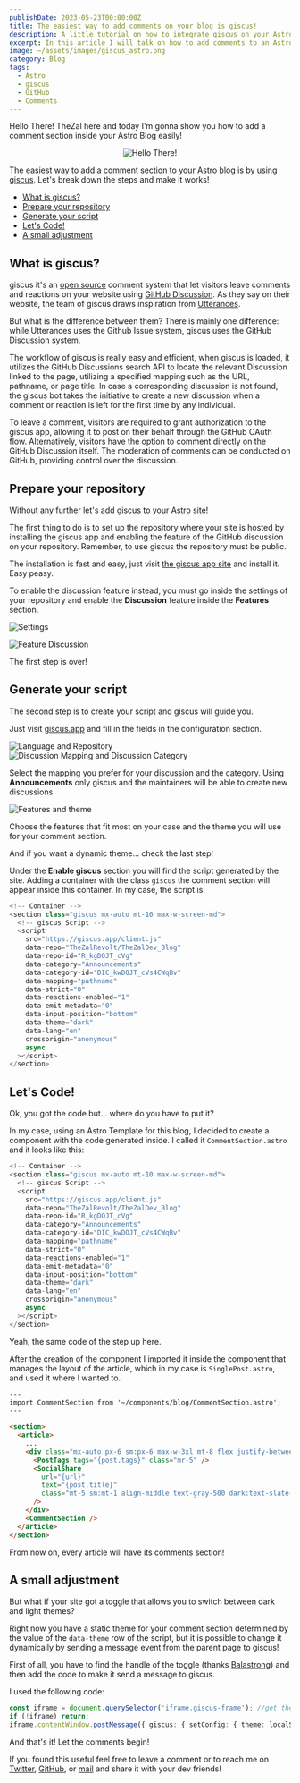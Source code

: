 ```yaml
---
publishDate: 2023-05-23T00:00:00Z
title: The easiest way to add comments on your blog is giscus!
description: A little tutorial on how to integrate giscus on your Astro Blog
excerpt: In this article I will talk on how to add comments to an Astro site using giscus
image: ~/assets/images/giscus_astro.png
category: Blog
tags:
  - Astro
  - giscus
  - GitHub
  - Comments
---
```



Hello There! TheZal here and today I'm gonna show you how to add a comment section inside your Astro Blog easily!

<p align="center">
  <img
    src="https://media3.giphy.com/media/v1.Y2lkPTc5MGI3NjExNTMyMDdmMDEwN2Y1MmU3NWZiM2EzOGE3NDZmNDExMmU5MDkxZjMyZCZlcD12MV9pbnRlcm5hbF9naWZzX2dpZklkJmN0PWc/Nx0rz3jtxtEre/giphy.gif"
    alt="Hello There!"
  />
</p>

The easiest way to add a comment section to your Astro blog is by using [giscus](https://giscus.app/). Let's break down the steps and make it works!

- [What is giscus?](#what-is-giscus)
- [Prepare your repository](#prepare-your-repository)
- [Generate your script](#generate-your-script)
- [Let's Code!](#lets-code)
- [A small adjustment](#a-small-adjustment)

## What is giscus?

giscus it's an [open source](https://github.com/giscus/giscus) comment system that let visitors leave comments and reactions on your website using [GitHub Discussion](https://docs.github.com/en/discussions). As they say on their website, the team of giscus draws inspiration from [Utterances](https://github.com/utterance/utterances).

But what is the difference between them? There is mainly one difference: while Utterances uses the Github Issue system, giscus uses the GitHub Discussion system.

The workflow of giscus is really easy and efficient, when giscus is loaded, it utilizes the GitHub Discussions search API to locate the relevant Discussion linked to the page, utilizing a specified mapping such as the URL, pathname, or page title. In case a corresponding discussion is not found, the giscus bot takes the initiative to create a new discussion when a comment or reaction is left for the first time by any individual.

To leave a comment, visitors are required to grant authorization to the giscus app, allowing it to post on their behalf through the GitHub OAuth flow. Alternatively, visitors have the option to comment directly on the GitHub Discussion itself. The moderation of comments can be conducted on GitHub, providing control over the discussion.

## Prepare your repository

Without any further let's add giscus to your Astro site!

The first thing to do is to set up the repository where your site is hosted by installing the giscus app and enabling the feature of the GitHub discussion on your repository. Remember, to use giscus the repository must be public.

The installation is fast and easy, just visit [the giscus app site](https://github.com/apps/giscus) and install it. Easy peasy.

To enable the discussion feature instead, you must go inside the settings of your repository and enable the **Discussion** feature inside the **Features** section.

![Settings](https://docs.github.com/assets/cb-22366/mw-1440/images/help/discussions/public-repo-settings.webp)


<Image src={feature_discussion} alt="Feature Discussion" />

The first step is over!

## Generate your script

The second step is to create your script and giscus will guide you.

Just visit [giscus.app](https://giscus.app/) and fill in the fields in the configuration section.


<Image src={language_repository} alt="Language and Repository" />


<Image src={mapping_category} alt="Discussion Mapping and Discussion Category" />

Select the mapping you prefer for your discussion and the category. Using **Announcements** only giscus and the maintainers will be able to create new discussions.


<Image src={features_theme} alt="Features and theme" />

Choose the features that fit most on your case and the theme you will use for your comment section.

And if you want a dynamic theme... check the last step!

Under the **Enable giscus** section you will find the script generated by the site. Adding a container with the class `giscus` the comment section will appear inside this container. In my case, the script is:

```typescript
<!-- Container -->
<section class="giscus mx-auto mt-10 max-w-screen-md">
  <!-- giscus Script -->
  <script
    src="https://giscus.app/client.js"
    data-repo="TheZalRevolt/TheZalDev_Blog"
    data-repo-id="R_kgDOJT_cVg"
    data-category="Announcements"
    data-category-id="DIC_kwDOJT_cVs4CWqBv"
    data-mapping="pathname"
    data-strict="0"
    data-reactions-enabled="1"
    data-emit-metadata="0"
    data-input-position="bottom"
    data-theme="dark"
    data-lang="en"
    crossorigin="anonymous"
    async
  ></script>
</section>

```

## Let's Code!

Ok, you got the code but... where do you have to put it?

In my case, using an Astro Template for this blog, I decided to create a component with the code generated inside. I called it `CommentSection.astro` and it looks like this:

```typescript
<!-- Container -->
<section class="giscus mx-auto mt-10 max-w-screen-md">
  <!-- giscus Script -->
  <script
    src="https://giscus.app/client.js"
    data-repo="TheZalRevolt/TheZalDev_Blog"
    data-repo-id="R_kgDOJT_cVg"
    data-category="Announcements"
    data-category-id="DIC_kwDOJT_cVs4CWqBv"
    data-mapping="pathname"
    data-strict="0"
    data-reactions-enabled="1"
    data-emit-metadata="0"
    data-input-position="bottom"
    data-theme="dark"
    data-lang="en"
    crossorigin="anonymous"
    async
  ></script>
</section>
```

Yeah, the same code of the step up here.

After the creation of the component I imported it inside the component that manages the layout of the article, which in my case is `SinglePost.astro`, and used it where I wanted to.

```html
---
import CommentSection from '~/components/blog/CommentSection.astro';
---

<section>
  <article>
    ...
    <div class="mx-auto px-6 sm:px-6 max-w-3xl mt-8 flex justify-between flex-col sm:flex-row">
      <PostTags tags="{post.tags}" class="mr-5" />
      <SocialShare
        url="{url}"
        text="{post.title}"
        class="mt-5 sm:mt-1 align-middle text-gray-500 dark:text-slate-600"
      />
    </div>
    <CommentSection />
  </article>
</section>
```

From now on, every article will have its comments section!

## A small adjustment

But what if your site got a toggle that allows you to switch between dark and light themes?

Right now you have a static theme for your comment section determined by the value of the `data-theme` row of the script, but it is possible to change it dynamically by sending a message event from the parent page to giscus!

First of all, you have to find the handle of the toggle (thanks [Balastrong](https://github.com/Balastrong)) and then add the code to make it send a message to giscus.

I used the following code:

```typescript
const iframe = document.querySelector('iframe.giscus-frame'); //get the iframe of giscus
if (!iframe) return;
iframe.contentWindow.postMessage({ giscus: { setConfig: { theme: localStorage.theme } } }, 'https://giscus.app'); //send a message with the theme to apply
```

And that's it! Let the comments begin!

If you found this useful feel free to leave a comment or to reach me on [Twitter](https://twitter.com/TheZalDev), [GitHub](https://github.com/TheZal), or [mail](mailto:rick.zal239@gmail.com) and share it with your dev friends!
